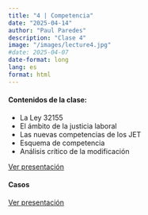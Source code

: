 ```yaml
---
title: "4 | Competencia"
date: "2025-04-14"
author: "Paul Paredes"
description: "Clase 4"
image: "/images/lecture4.jpg"
#date: 2025-04-07
date-format: long
lang: es
format: html
---
```


<div class="mt-4">
  <h4>Contenidos de la clase:</h4>
  <ul>
    <li>La Ley 32155</li>
    <li>El ámbito de la justicia laboral</li>
    <li>Las nuevas competencias de los JET</li>
    <li>Esquema de competencia</li>
    <li>Análisis crítico de la modificación</li>
  </ul>
</div> 

<div class="text-center">
  <p></p>
  
  <a href="../xaringan/2025-04-COMPETENCIA.html" class="btn btn-primary btn-lg">
    <i class="fa-solid fa-presentation"></i> Ver presentación
  </a>
</div>

<div class="mt-4">
  <h4>Casos</h4>
</div> 

<div class="text-center">
  <p></p>
  
  <a href="../xaringan/2025-04-COMPETENCIA-CASOS.html" class="btn btn-primary btn-lg">
    <i class="fa-solid fa-presentation"></i> Ver presentación
  </a>
</div>


